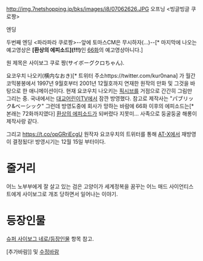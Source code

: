 http://img.7netshopping.jp/bks/images/i8/07062626.JPG
{{{#!html
 <iframe width="420" height="315" src="//www.youtube.com/embed/e_srNG6vCI8?rel=0" frameborder="0" allowfullscreen></iframe>
}}}
오프닝 <빙글빙글 쿠로짱>

{{{#!html
 <iframe width="420" height="315" src="//www.youtube.com/embed/8RTjQSxg4cY?rel=0" frameborder="0" allowfullscreen></iframe>
}}}
엔딩 <Positive Vibrations>

{{{#!html
 <iframe width="420" height="315" src="//www.youtube.com/embed/OUJ3zd_LB1Y?rel=0" frameborder="0" allowfullscreen></iframe>
}}}
두번째 엔딩 <파라파라 쿠로짱>--앞에 토마스CM은 무시하자(...)--[* 마지막에 나오는 예고영상은 '''[환상의 에피소드](!!!)'''인 [http://youtu.be/AqoOCyRCKww 66화]의 예고영상아니다.]

원 제목은 사이보그 쿠로 짱(サイボーグクロちゃん).

요코우치 나오키(横内なおき)[* 트위터 주소https://twitter.com/kur0nana] 가 월간 코믹봉봉에서 1997년 9월호부터 2001년 12월호까지 연재한 원작의 만화 및 그것을 바탕으로 한 애니메이션이다. 현재 요코우치 나오키는 [[픽시브]]를 거점으로 간간히 그림만 그리는 중. 국내에서는 [[대교어린이TV]]에서 잠깐 방영했다.
참고로 제작사는 "パブリック&ベーシック" 그런데 방영도중에 회사가 망하는 바람에 66화 이후의 에피소드는[* 본래는 72화까지였다] [[환상의 에피소드]]가 되버렸다 지못미... 사족으로 둥굴둥굴 해롱이 제작사랑 같다.

그리고 https://t.co/opGRriEcgU 원작자 요코우치의 트위터를 통해 [[AT-X]]에서 재방영이 결정됬다!
방영시기는 12월 15일 부터이다. 

= 줄거리 =
어느 노부부에게 잘 살고 있는 검은 고양이가 세계정복을 꿈꾸는 어느 매드 사이언티스트에게 사이보그로 개조 당하면서 일어나는 이야기.

= 등장인물 =
[[슈퍼 사이보그 네로/등장인물]] 항목 참고.

[추가바람]] 및 [[수정바람]]
